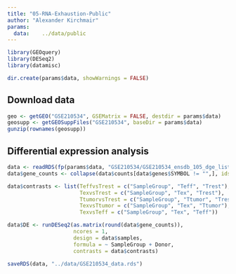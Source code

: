 ```yaml
---
title: "05-RNA-Exhaustion-Public"
author: "Alexander Kirchmair"
params:
  data:    ../data/public
---
```


```r
library(GEOquery)
library(DESeq2)
library(datamisc)

dir.create(params$data, showWarnings = FALSE)

```


## Download data
```r
geo <- getGEO("GSE210534", GSEMatrix = FALSE, destdir = params$data)
geosupp <- getGEOSuppFiles("GSE210534", baseDir = params$data)
gunzip(rownames(geosupp))

```


## Differential expression analysis
```r
data <- readRDS(fp(params$data, "GSE210534/GSE210534_ensdb_105_dge_list_final.rds"))
data$gene_counts <- collapse(data$counts[data$genes$SYMBOL != "",], ids = data$genes$SYMBOL[data$genes$SYMBOL != ""], average_by = sum)

data$contrasts <- list(TeffvsTrest = c("SampleGroup", "Teff", "Trest"),
                       TexvsTrest = c("SampleGroup", "Tex", "Trest"),
                       TtumorvsTrest = c("SampleGroup", "Ttumor", "Trest"),
                       TexvsTtumor = c("SampleGroup", "Tex", "Ttumor"),
                       TexvsTeff = c("SampleGroup", "Tex", "Teff"))

data$DE <- runDESeq2(as.matrix(round(data$gene_counts)),
                     ncores = 1,
                     design = data$samples,
                     formula = ~ SampleGroup + Donor,
                     contrasts = data$contrasts)

```


```r
saveRDS(data, "../data/GSE210534_data.rds")
```


